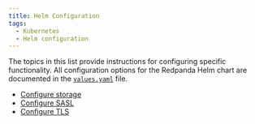 ```yaml
---
title: Helm Configuration
tags:
  - Kubernetes
  - Helm configuration
---
```


<head>
    <meta name="title" content="Find topics for configuring specific components and functionality. | Redpanda Docs"/>
    <meta name="description" content=""/>
</head>


The topics in this list provide instructions for configuring specific functionality. All configuration options for the Redpanda Helm chart are documented in the [`values.yaml`](https://github.com/redpanda-data/helm-charts/blob/main/charts/redpanda/values.yaml) file. 

- [Configure storage](../configure-storage)
- [Configure SASL](../../security/sasl-kubernetes)
- [Configure TLS](../../security/kubernetes-tls)



